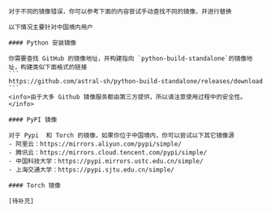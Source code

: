 
    对于不同的镜像错误，你可以参考下面的内容尝试手动查找不同的镜像，并进行替换

    以下情况主要针对中国境内用户

    #### Python 安装镜像

    你需要查找 GitHub 的镜像地址，并构建指向 `python-build-standalone`的镜像地址，构建类似下面格式的链接
    ```
    https://github.com/astral-sh/python-build-standalone/releases/download
    ```
    <info>由于大多 Github 镜像服务都由第三方提供，所以请注意使用过程中的安全性。</info>

    #### PyPI 镜像

    对于 Pypi  和 Torch 的镜像，如果你位于中国境内，你可以尝试以下其它镜像源
    - 阿里云：https://mirrors.aliyun.com/pypi/simple/
    - 腾讯云：https://mirrors.cloud.tencent.com/pypi/simple/
    - 中国科技大学：https://pypi.mirrors.ustc.edu.cn/simple/
    - 上海交通大学：https://pypi.sjtu.edu.cn/simple/

    #### Torch 镜像
    
    [待补充]